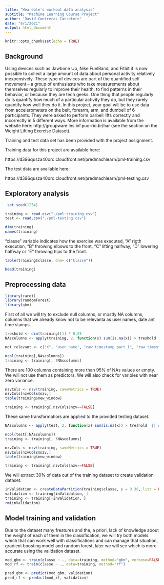 ---
title: "Weareble's workout data analysis"
subtitle: "Machine Learning Course Project"
author: "David Contreras Carretero"
date: "8/1/2021"
output: html_document
---

```{r setup, include=FALSE}
knitr::opts_chunk$set(echo = TRUE)
```

## Background

Using devices such as Jawbone Up, Nike FuelBand, and Fitbit it is now possible to collect a large amount of data about personal activity relatively inexpensively. These type of devices are part of the quantified self movement – a group of enthusiasts who take measurements about themselves regularly to improve their health, to find patterns in their behavior, or because they are tech geeks. One thing that people regularly do is quantify how much of a particular activity they do, but they rarely quantify how well they do it. In this project, your goal will be to use data from accelerometers on the belt, forearm, arm, and dumbell of 6 participants. They were asked to perform barbell lifts correctly and incorrectly in 5 different ways. More information is available from the website here: http://groupware.les.inf.puc-rio.br/har (see the section on the Weight Lifting Exercise Dataset). 

Training and test data set has been provided with the project assignment.

Training data for this project are available here:

https://d396qusza40orc.cloudfront.net/predmachlearn/pml-training.csv

The test data are available here:

https://d396qusza40orc.cloudfront.net/predmachlearn/pml-testing.csv



## Exploratory analysis



```{r}
 set.seed(1234)

```

```{r load data}
training <- read.csv("./pml-training.csv")
test <- read.csv("./pml-testing.csv")

dim(training)
names(training)
```


"classe" variable indicates how the exercise was executed, "A" rigth execution, "B" throwing elbows to the front, "C" lifting halfway, "D" lowering halfway or "E" throwing hips to the front. 

```{r}
table(training$classe, dnn= c("Classe"))

```


```{r}
head(training)
```

## Preprocessing data


```{r echo=FALSE}
library(caret)
library(randomForest)
library(gbm)

```

First of all we will try to exclude null columns, or mostly NA columns, columns that we already know not to be relevanta as user names, date ant time stamps.

```{r clean data}

treshold <- dim(training)[1] * 0.95
NAscolumns <- apply(training, 2, function(x) sum(is.na(x)) > treshold  || sum(x=="") > treshold)

not_relevant <- c("X", "user_name", "raw_timestamp_part_1", "raw_timestamp_part_2", "cvtd_timestamp")

ncol(training[,NAscolumns])
training <- training[, !NAscolumns]
```

There are 100 columns containing more than 95% of NAs values or empty. We will not use them as predictors.
We will also check for varibles with near zero variance. 


```{r}
nzvCols <- nzv(training, saveMetrics = TRUE)
nzvCols[nzvCols$nzv,]
table(training$new_window)

training <- training[,nzvCols$nzv==FALSE]
```

These same transformatiors are applied to the provided testing dataset.

```{r}
NAscolumns <- apply(test, 2, function(x) sum(is.na(x)) > treshold  || sum(x=="") > treshold)

ncol(test[,NAscolumns])
training <- training[, !NAscolumns]

nzvCols <- nzv(training, saveMetrics = TRUE)
nzvCols[nzvCols$nzv,]
table(training$new_window)

training <- training[,nzvCols$nzv==FALSE]
```


We will extract 30% of data out of the training dataset to create validation dataset.


```{r}
inValidation <- createDataPartition(training$classe, p = 0.30, list = FALSE)
validation <- training[inValidation, ]
training <- training[-inValidation, ]
rm(inValidation)
```

## Model training and validation

Due to the dataset many freatures and the, a priori, lack of knowledge about the weight of each of them in the classification, we will try  both models which  that can work well with classifications and can  manage that situation, gradient boosting model and random forest, later we will see which is more accurate using the validation dataset.

```{r}
mod_gbm <- train(classe ~ ., data=training, method="gbm", verbose=FALSE)
mod_rf <- train(classe ~ ., data=training, method="rf")

pred_gbm <- predict(mod_gbm, validation)
pred_rf <- predict(mod_rf, validation)

```


